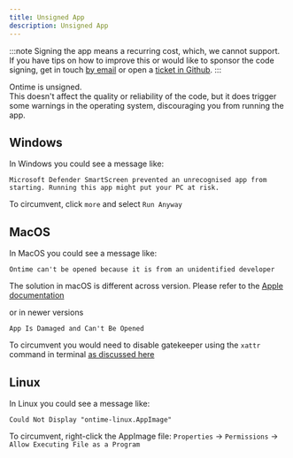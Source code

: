 ```yaml
---
title: Unsigned App
description: Unsigned App
---
```


:::note
Signing the app means a recurring cost, which, we cannot support.\
If you have tips on how to improve this or would like to sponsor the code signing, get in touch [by email](mailto:mail@getontime.no) or open a [ticket in Github](https://github.com/cpvalente/ontime/issues).
:::

Ontime is unsigned.\
This doesn't affect the quality or reliability of the code, but it does trigger some warnings in the operating system, discouraging you from running the app.


## Windows

In Windows you could see a message like:
```
Microsoft Defender SmartScreen prevented an unrecognised app from starting. Running this app might put your PC at risk.
```

To circumvent, click `more` and select `Run Anyway`

## MacOS

In MacOS you could see a message like:

```
Ontime can't be opened because it is from an unidentified developer
```

The solution in macOS is different across version. Please refer to the [Apple documentation](https://support.apple.com/en-gb/guide/mac-help/mh40616/mac)


or in newer versions

```
App Is Damaged and Can't Be Opened
```

To circumvent you would need to disable gatekeeper using the `xattr` command in terminal [as discussed here](https://github.com/cpvalente/ontime/issues/469#issuecomment-1679127804)

## Linux

In Linux you could see a message like:
```
Could Not Display "ontime-linux.AppImage"
```
To circumvent, right-click the AppImage file: `Properties` -> `Permissions` -> `Allow Executing File as a Program`
